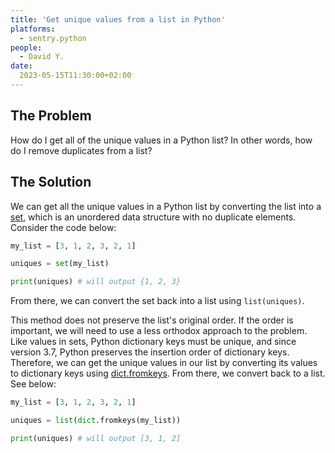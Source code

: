 ```yaml
---
title: 'Get unique values from a list in Python'
platforms: 
  - sentry.python
people: 
  - David Y.
date: 
  2023-05-15T11:30:00+02:00
---
```


## The Problem

How do I get all of the unique values in a Python list? In other words, how do I remove duplicates from a list?

## The Solution

We can get all the unique values in a Python list by converting the list into a [set](https://docs.python.org/3/tutorial/datastructures.html#sets), which is an unordered data structure with no duplicate elements. Consider the code below:

```python
my_list = [3, 1, 2, 3, 2, 1]

uniques = set(my_list)

print(uniques) # will output {1, 2, 3}
```

From there, we can convert the set back into a list using `list(uniques)`.

This method does not preserve the list's original order. If the order is important, we will need to use a less orthodox approach to the problem. Like values in sets, Python dictionary keys must be unique, and since version 3.7, Python preserves the insertion order of dictionary keys. Therefore, we can get the unique values in our list by converting its values to dictionary keys using [dict.fromkeys](https://docs.python.org/3/library/stdtypes.html?#dict.fromkeys). From there, we convert back to a list. See below:

```python
my_list = [3, 1, 2, 3, 2, 1]

uniques = list(dict.fromkeys(my_list))

print(uniques) # will output [3, 1, 2]
```

